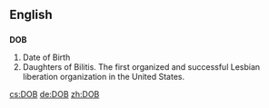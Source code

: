 {{see|dob}}
==English==

==={{initialism}}===
'''DOB'''
# Date of Birth
# Daughters of Bilitis. The first organized and successful Lesbian liberation organization in the United States.

[[cs:DOB]]
[[de:DOB]]
[[zh:DOB]]